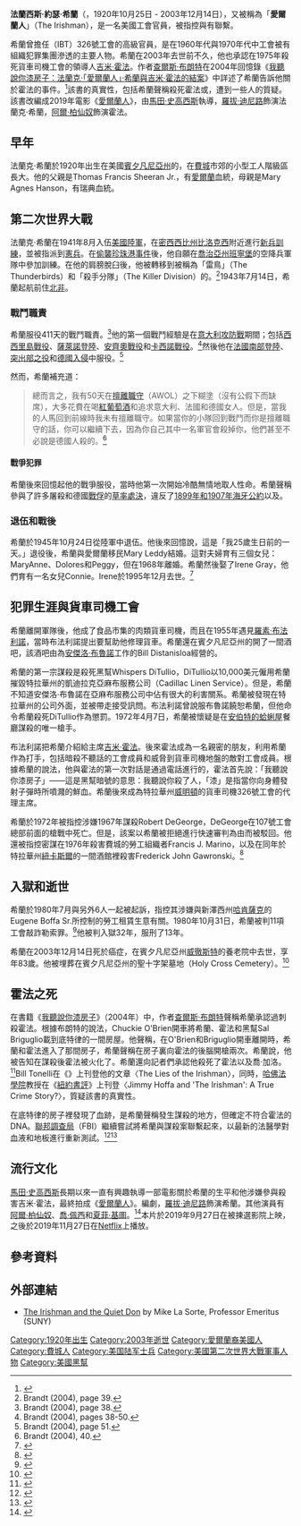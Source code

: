 {{noteTA
|G1=Show
}}
{{Infobox criminal
|name = 法蘭克·希蘭<br />Frank Sheeran
|image = Frank sheeran.jpg
|caption = 1980年的面部照片
|birth_name = 法蘭西斯·約瑟·希蘭
|birth_date = {{birth date|1920|10|25|mf=y}}
|birth_place = 美國[[賓夕凡尼亞州|賓夕凡尼亞州]]{{link-en|達比 (賓夕凡尼亞州)|Darby, Pennsylvania|達比}}
|death_date = {{death date and age|mf=yes|2003|12|14|1920|10|25}}
|death_place = 美國[[賓夕凡尼亞州|賓夕凡尼亞州]][[西切斯特_(賓夕法尼亞州)|西切斯特]]
|resting_place = 聖十字架墓地（賓夕凡尼亞州的{{link-en|伊頓 (賓夕凡尼亞州)|Yeadon, Pennsylvania|伊頓}}）
|occupation = 貨車工會官員
|spouse = {{marriage|Mary Sheeran|1946|1968|end=divorced}}<br/>{{marriage|Irene Gray|1968|1995|reason=她去世}}
|children = 4名
|organization = {{link-en|國際貨車司機兄弟會|International Brotherhood of Teamsters}}，326號工會
|allegiance = {{link-en|布法利諾犯罪家族|Bufalino crime family}}
|known_for = 《[[我聽說你漆房子|我聽說你漆房子]]》
|conviction = 工會敲詐勒索（1980年）
|conviction_penalty = 被判入獄32年，服刑13年
| other_names = 愛爾蘭人
}}
'''法蘭西斯·約瑟·希蘭'''（{{lang-en|Francis Joseph Sheeran}}，1920年10月25日 - 2003年12月14日），又被稱為「'''愛爾蘭人'''」（The Irishman），是一名美國工會官員，被指控與{{link-en|布法利諾犯罪家族|Bufalino crime family}}有聯繫。

希蘭曾擔任{{link-en|國際貨車司機兄弟會|International Brotherhood of Teamsters}}（IBT）326號工會的高級官員，是在1960年代與1970年代中工會被有組織犯罪集團滲透的主要人物。希蘭在2003年去世前不久，他也承認在1975年殺死貨車司機工會的領導人[[吉米·霍法|吉米·霍法]]。作者[[查爾斯·布朗特|查爾斯·布朗特]]在2004年回憶錄《[[我聽說你漆房子|我聽說你漆房子：法蘭克·「愛爾蘭人」·希蘭與吉米·霍法的結案]]》中詳述了希蘭告訴他關於霍法的事件。<ref name=paint>{{cite book
|title=''"I Heard You Paint Houses": Frank "The Irishman" Sheeran and the Inside Story of the Mafia, the Teamsters, and the Last Ride of Jimmy Hoffa''
|url=https://archive.org/details/iheardyoupaintho00bran
|last=Brandt
|first=Charles
|year=2004
|publisher=Steerforth Press
|location=Hanover, New Hampshire
|isbn=978-1-58642-077-2
|oclc=54897800}}<!--|accessdate=10 May 2010--></ref>該書的真實性，包括希蘭聲稱殺死霍法或{{link-en|喬·加洛|Joe Gallo}}，遭到一些人的質疑。該書改編成2019年電影《[[愛爾蘭人_(2019年電影)|愛爾蘭人]]》，由[[馬田·史高西斯|馬田·史高西斯]]執導，[[羅拔·迪尼路|羅拔·迪尼路]]飾演法蘭克·希蘭，[[阿爾·柏仙奴|阿爾·柏仙奴]]飾演霍法。

== 早年 ==
法蘭克·希蘭於1920年出生在美國[[賓夕凡尼亞州|賓夕凡尼亞州]]的{{link-en|達比 (賓夕凡尼亞州)|Darby, Pennsylvania|達比}}，在[[費城|費城]]市郊的小型工人階級區長大。他的父親是Thomas Francis Sheeran Jr.，有[[愛爾蘭裔美國人|愛爾蘭]]血統，母親是Mary Agnes Hanson，有瑞典血統。

== 第二次世界大戰 ==
法蘭克·希蘭在1941年8月入伍[[美國陸軍|美國陸軍]]，在[[密西西比州|密西西比州]][[比洛克西_(密西西比州)|比洛克西]]附近進行[[新兵訓練|新兵訓練]]，並被指派到[[憲兵|憲兵]]。在[[珍珠港事件|偷襲珍珠港事件]]後，他自願在[[喬治亞州|喬治亞州]][[班寧堡|班寧堡]]的空降兵軍隊中參加訓練。在他的肩膀脫臼後，他被轉移到被稱為「雷鳥」（The Thunderbirds）和「殺手分隊」（The Killer Division）的{{link-en|第45步兵師|45th Infantry Division (United States)}}。<ref>Brandt (2004), page 39.</ref>1943年7月14日，希蘭起航前住[[北非|北非]]。

=== 戰鬥職責 ===
希蘭服役411天的戰鬥職責。<ref>Brandt (2004), page 38.</ref>他的第一個戰鬥經驗是在[[意大利攻防戰_(二戰)|意大利攻防戰]]期間；包括[[西西里島戰役|西西里島戰役]]、[[入侵義大利#薩萊諾登陸|薩萊諾登陸]]、[[鵝卵石行動#戰鬥過程|安齊奧戰役]]和[[卡西諾戰役|卡西諾戰役]]。<ref>Brandt (2004), pages 38-50.</ref>然後他在[[龍騎兵行動|法國南部登陸]]、[[突出部之役|突出部之役]]和[[中歐會戰|德國入侵]]中服役。<ref name="Brandt 2004, page 51">Brandt (2004), page 51.</ref>

然而，希蘭補充道：

<blockquote>總而言之，我有50天在[[逃兵|擅離職守]]（AWOL）之下糊塗（沒有公假下而缺席），大多花費在喝[[紅葡萄酒|紅葡萄酒]]和追求意大利、法國和德國女人。但是，當我的人馬回到前線時我未有擅離職守。如果當你的小隊回到戰鬥而你是擅離職守的話，你可以繼續下去，因為你自己其中一名軍官會殺掉你，他們甚至不必說是德國人殺的。<ref>Brandt (2004), 40.</ref></blockquote>

==== 戰爭犯罪 ====
希蘭後來回憶起他的戰爭服役，當時他第一次開始冷酷無情地取人性命。希蘭聲稱參與了許多屠殺和德國[[戰俘|戰俘]]的[[草率處決|草率處決]]，違反了[[海牙公約|1899年和1907年海牙公約]]以及{{link-en|日內瓦公約 (1929年)|Geneva Convention (1929)|1929年日內瓦戰俘公約}}。

=== 退伍和戰後 ===
希蘭於1945年10月24日從陸軍中退伍。他後來回憶說，這是「我25歲生日前的一天。」退役後，希蘭與愛爾蘭移民Mary Leddy結婚。這對夫婦育有三個女兒：MaryAnne、Dolores和Peggy，但在1968年離婚。希蘭然後娶了Irene Gray，他們育有一名女兒Connie。Irene於1995年12月去世。<ref>{{Cite web |url = https://www.cosanostranews.com/2011/03/sheerans-daughter-my-father-killed.html?m=1 |title = Sheeran's Daughter: 'My Father Killed Jimmy Hoffa' |author = Ed Scarpo |date = 2011-03-20 |publisher = Cosa Nostra News |language = en |access-date = 2019-07-01 |archive-date = 2020-11-11 |archive-url = https://web.archive.org/web/20201111220621/https://www.cosanostranews.com/2011/03/sheerans-daughter-my-father-killed.html?m=1 |dead-url = no }}</ref>

== 犯罪生涯與貨車司機工會 ==
希蘭離開軍隊後，他成了食品市集的肉類貨車司機，而且在1955年遇見[[羅素·布法利諾|羅素·布法利諾]]，當時布法利諾提出要幫助他修理貨車。希蘭還在賓夕凡尼亞州的{{link-en|Sharon Hill, Pennsylvania|Sharon Hill, Pennsylvania|Sharon Hill}}開了一間酒吧，該酒吧由為[[安傑洛·布魯諾|安傑洛·布魯諾]]工作的Bill Distanisloa經營的。

希蘭的第一宗謀殺是殺死黑幫Whispers DiTullio，DiTullio以10,000美元僱用希蘭摧毀特拉華州的凱迪拉克亞麻布服務公司（Cadillac Linen Service）。但是，希蘭不知道安傑洛·布魯諾在亞麻布服務公司中佔有很大的利害關系。希蘭被發現在特拉華州的公司外面，並被帶走接受訊問。布法利諾曾說服布魯諾饒恕希蘭，但他命令希蘭殺死DiTullio作為懲罰。1972年4月7日，希蘭被懷疑是在[[安伯特的蛤蜊屋|安伯特的蛤蜊屋]]餐廳謀殺{{link-en|喬·加洛|Joe Gallo}}的唯一槍手。

布法利諾把希蘭介紹給{{link-en|國際貨車司機兄弟會|International Brotherhood of Teamsters}}主席[[吉米·霍法|吉米·霍法]]。後來霍法成為一名親密的朋友，利用希蘭作為打手，包括暗殺不聽話的工會成員和威脅到貨車司機地盤的敵對工會成員。根據希蘭的說法，他與霍法的第一次對話是通過電話進行的，霍法首先說：「我聽說你漆房子」——這是黑幫暗號的意思：我聽說你殺了人，「漆」是指當你向身體發射子彈時所噴濺的鮮血。希蘭後來成為特拉華州[[威明頓_(特拉華州)|威明頓]]的貨車司機326號工會的代理主席。

希蘭於1972年被指控涉嫌1967年謀殺Robert DeGeorge，DeGeorge在107號工會總部前面的槍戰中死亡。但是，該案以希蘭被拒絕進行快速審判為由而被駁回。他還被指控密謀在1976年殺害費城的勞工組織者Francis J. Marino，以及在同年於特拉華州[[紐卡斯爾_(特拉華州)|紐卡斯爾]]的一間酒館裡殺害Frederick John Gawronski。<ref>{{Cite web |url = https://www.nytimes.com/1979/10/28/archives/tapes-provide-rare-glimpse-of-unioncrime-dealings-charge-in-1967.html |title = Tapes Provide Rare Glimpse of Union‐Crime Dealings |author = Alan Richman |date = 1979-10-28 |publisher = nytimes.com |language = en |access-date = 2020-02-17 |archive-date = 2021-03-08 |archive-url = https://web.archive.org/web/20210308150205/https://www.nytimes.com/1979/10/28/archives/tapes-provide-rare-glimpse-of-unioncrime-dealings-charge-in-1967.html |dead-url = no }}</ref>

== 入獄和逝世 ==
希蘭於1980年7月與另外6人一起被起訴，指控其涉嫌與新澤西州[[哈肯薩克_(新澤西州)|哈肯薩克]]的Eugene Boffa Sr.所控制的勞工租賃生意有關。1980年10月31日，希蘭被判11項工會敲詐勒索罪。<ref>{{Cite web |url = https://www.nytimes.com/1981/10/31/us/teamster-leader-in-delaware-guilty-of-labor-racketeering.html |title = TEAMSTER LEADER IN DELAWARE GUILTY OF LABOR RACKETEERING |date = 1981-10-31 |publisher = New York Times |language = en |access-date = 2019-11-29 |archive-date = 2021-03-08 |archive-url = https://web.archive.org/web/20210308122134/https://www.nytimes.com/1981/10/31/us/teamster-leader-in-delaware-guilty-of-labor-racketeering.html |dead-url = no }}</ref>他被判入獄32年，服刑了13年。

希蘭在2003年12月14日死於癌症，在賓夕凡尼亞州[[西切斯特_(賓夕法尼亞州)|威徹斯特]]的養老院中去世，享年83歲。他被埋葬在賓夕凡尼亞州{{link-en|伊頓 (賓夕凡尼亞州)|Yeadon, Pennsylvania|伊頓}}的聖十字架墓地（Holy Cross Cemetery）。<ref>{{Cite web |url = https://heavy.com/entertainment/2019/11/peggy-sheeran/ |title = Peggy Sheeran, Frank's Daughter: 5 Fast Facts You Need to Know |author = Jessica McBride |date = 2019-11-28 |publisher = heavy.com |language = en |access-date = 2019-11-30 |archive-date = 2021-03-09 |archive-url = https://web.archive.org/web/20210309013630/https://heavy.com/entertainment/2019/11/peggy-sheeran/ |dead-url = no }}</ref>

== 霍法之死 ==
在書籍《[[我聽說你漆房子|我聽說你漆房子]]》（2004年）中，作者[[查爾斯·布朗特|查爾斯·布朗特]]聲稱希蘭承認過刺殺霍法。根據布朗特的說法，Chuckie O'Brien開車將希蘭、霍法和黑幫Sal Briguglio載到底特律的一間房屋。他聲稱，在O'Brien和Briguglio開車離開時，希蘭和霍法進入了那間房子，希蘭聲稱在房子裏向霍法的後腦開槍兩次。希蘭說，他被告知在謀殺後霍法被火化了。希蘭還向記者們承認他殺死了霍法以及喬·加洛。<ref>{{Cite web |url = https://web.archive.org/web/20120627133823/http://www.foxnews.com/story/0,2933,121237,00.html |title = Detroit House Searched for Clues in Hoffa Case |date = 2004-06-13 |publisher = Fox News |language = en}}</ref>Bill Tonelli在《{{link-en|Slate (magazine)|Slate (magazine)|Slate}}》上刊登他的文章〈The Lies of the Irishman〉，同時，[[哈佛法學院|哈佛法學院]]教授{{link-en|傑克·戈德史密斯|Jack Goldsmith}}在《[[紐約書評|紐約書評]]》上刊登〈Jimmy Hoffa and 'The Irishman': A True Crime Story?〉，質疑該書的真實性。

在底特律的房子裡發現了血跡，是希蘭聲稱發生謀殺的地方，但確定不符合霍法的DNA。[[聯邦調查局|聯邦調查局]]（FBI）繼續嘗試將希蘭與謀殺案聯繫起來，以最新的法醫學對血液和地板進行重新測試。<ref>{{Cite web |url = https://video.foxnews.com/v/5986353167001#sp=show-clips |title = RIDDLE: The Search for James R. Hoffa |publisher = Fox News |language = en |accessdate = 2019-11-29 |archive-date = 2019-01-05 |archive-url = https://web.archive.org/web/20190105230815/https://video.foxnews.com/v/5986353167001/#sp=show-clips |dead-url = no }}</ref><ref>{{Cite web |url = https://web.archive.org/web/20160911081531/https://www.highbeam.com/doc/1P1-105402906.html |title = Police: Blood found in Detroit home did not come from Hoffa |date = 2005-02-15 |publisher = highbeam.com |language = en}}</ref>

== 流行文化 ==
{{main|愛爾蘭人 (2019年電影)}}
[[馬田·史高西斯|馬田·史高西斯]]長期以來一直有興趣執導一部電影關於希蘭的生平和他涉嫌參與殺害吉米·霍法，最終拍成《[[愛爾蘭人_(2019年電影)|愛爾蘭人]]》。{{link-en|史蒂芬·澤里安|Steven Zaillian}}編劇，[[羅拔·迪尼路|羅拔·迪尼路]]飾演希蘭。其他演員有[[阿爾·柏仙奴|阿爾·柏仙奴]]、[[喬·佩西|喬·佩西]]和[[夏菲·基圖|夏菲·基圖]]。<ref>{{Cite web |url = http://www.imdb.com/title/tt1302006/ |title = The Irishman |publisher = IMDb |language = en |access-date = 2017-02-22 |archive-date = 2021-04-08 |archive-url = https://web.archive.org/web/20210408195039/https://www.imdb.com/title/tt1302006/ |dead-url = no }}</ref>本片於2019年9月27日在被揀選影院上映，之後於2019年11月27日在[[Netflix|Netflix]]上播放。

== 參考資料 ==
{{Reflist}}

==外部連結==
*[http://www.americanmafia.com/Feature_Articles_273.html The Irishman and the Quiet Don] {{Wayback|url=http://www.americanmafia.com/Feature_Articles_273.html |date=20110501100814 }} by Mike La Sorte, Professor Emeritus (SUNY)

{{DEFAULTSORT:Sheeran, Frank}}
[[Category:1920年出生|Category:1920年出生]]
[[Category:2003年逝世|Category:2003年逝世]]
[[Category:愛爾蘭裔美國人|Category:愛爾蘭裔美國人]]
[[Category:費城人|Category:費城人]]
[[Category:美国陆军士兵|Category:美国陆军士兵]]
[[Category:美國第二次世界大戰軍事人物|Category:美國第二次世界大戰軍事人物]]
[[Category:美國黑幫|Category:美國黑幫]]